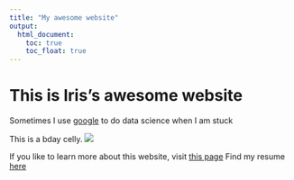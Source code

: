 ```yaml
---
title: "My awesome website"
output: 
  html_document:
    toc: true
    toc_float: true
---
```


# This is Iris's awesome website

Sometimes I use [google](http://google.com) to do data science when I am stuck 

This is a bday celly. 
![](dachshund.jpg)

If you like to learn more about this website, visit [this page](about.html)
Find my resume [here](resume.html)
